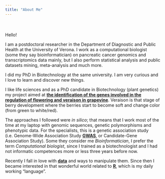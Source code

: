 ---
title: "About Me"
---
<div style="margin-bottom:50px;">
</div>
Hello!

I am a postdoctoral researcher in the Department of Diagnostic and Public Health at the University of Verona. I work as a computational biologist (some they say bioinformatician) on pancreatic cancer genomics and transcriptomics data mainly, but I also perform statistical analysis and public datasets mining, meta-analysis and much more.

I did my PhD in Biotechnology at the same university. I am very curious and I love to learn and discover new things.

I like life sciences and as a PhD candidate in Biotechnology (plant genetics) my project aimed at [**the identification of the genes involved in the regulation of flowering and veraison in grapevine**](docs/Delfino_Poster_SIGA_2017.pdf). Veraison is that stage of berry development where the berries start to become soft and change color (from green to white/red).

The approaches I followed were *in silico*; that means that I work most of the time at my laptop with genomic sequences, genetic polymorphisms and phenotypic data. For the specialists, this is a genetic association study (i.e. Genome-Wide Association Study [**GWAS**](https://en.wikipedia.org/wiki/Genome-wide_association_study), or Candidate-Gene Association Study). Some they consider me *Bioinformatician*, I prefer the term *Computational biologist*, since I trained as a biotechnologist and I had not informatic competences more or less three years before now.

Recently I fall in love with [**data**](https://en.wikipedia.org/wiki/Data) and ways to manipulate them. Since then I became interested in that wonderful world related to [**R**](https://www.r-project.org/), which is my daily working "language".


